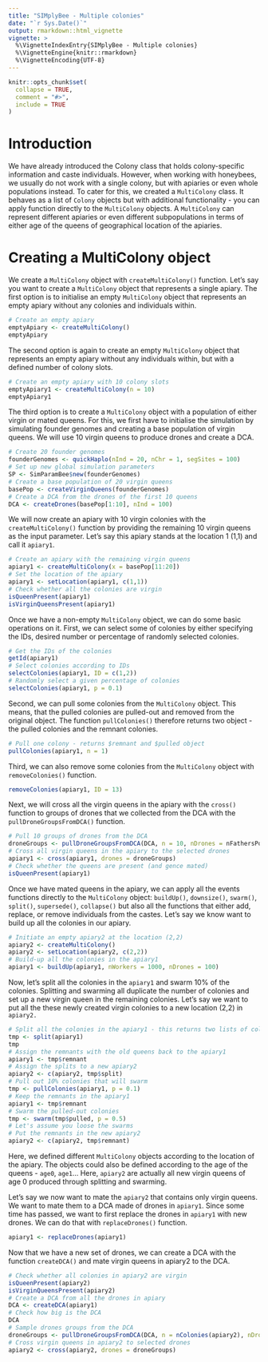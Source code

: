 ```yaml
---
title: "SIMplyBee - Multiple colonies"
date: "`r Sys.Date()`"
output: rmarkdown::html_vignette
vignette: >
  %\VignetteIndexEntry{SIMplyBee - Multiple colonies}
  %\VignetteEngine{knitr::rmarkdown}
  %\VignetteEncoding{UTF-8}
---
```


```r
knitr::opts_chunk$set(
  collapse = TRUE,
  comment = "#>",
  include = TRUE
)
```

# Introduction
We have already introduced the Colony class that holds colony-specific information and caste individuals. However, when working with honeybees, we usually do not work with a single colony, but with apiaries or even whole populations instead. To cater for this, we created a `MultiColony` class. It behaves as a list of `Colony` objects but with additional functionality - you can apply function directly to the `MultiColony` objects. A `MultiColony` can represent different apiaries or even different subpopulations in terms of either age of the queens of geographical location of the apiaries. 

# Creating a MultiColony object
We create a `MultiColony` object with `createMultiColony()` function. Let's say you want to create a `MultiColony` object that represents a single apiary. The first option is to initialise an empty `MultiColony` object that represents an empty apiary without any colonies and individuals within.
```r
# Create an empty apiary
emptyApiary <- createMultiColony()
emptyApiary
```
The second option is again to create an empty `MultiColony` object that represents an empty apiary without any individuals within, but with a defined number of colony slots.
```r
# Create an empty apiary with 10 colony slots
emptyApiary1 <- createMultiColony(n = 10)
emptyApiary1
```
The third option is to create a `MultiColony` object with a population of either virgin or mated queens. For this, we first have to initialise the simulation by simulating founder genomes and creating a base population of virgin queens. We will use 10 virgin queens to produce drones and create a DCA.

```r
# Create 20 founder genomes
founderGenomes <- quickHaplo(nInd = 20, nChr = 1, segSites = 100)
# Set up new global simulation parameters
SP <- SimParamBee$new(founderGenomes)
# Create a base population of 20 virgin queens
basePop <- createVirginQueens(founderGenomes)
# Create a DCA from the drones of the first 10 queens
DCA <- createDrones(basePop[1:10], nInd = 100)
```

We will now create an apiary with 10 virgin colonies with the `createMultiColony()` function by providing the remaining 10 virgin queens as the input parameter. Let's say this apiary stands at the location 1 (1,1) and call it `apiary1`.
```r
# Create an apiary with the remaining virgin queens
apiary1 <- createMultiColony(x = basePop[11:20])
# Set the location of the apiary
apiary1 <- setLocation(apiary1, c(1,1))
# Check whether all the colonies are virgin
isQueenPresent(apiary1)
isVirginQueensPresent(apiary1)
```
Once we have a non-empty `MultiColony` object, we can do some basic operations on it. First, we can select some of colonies by either specifying the IDs, desired number or percentage of randomly selected colonies.
```r
# Get the IDs of the colonies
getId(apiary1)
# Select colonies according to IDs
selectColonies(apiary1, ID = c(1,2))
# Randomly select a given percentage of colonies
selectColonies(apiary1, p = 0.1)
```

Second, we can pull some colonies from the `MultiColony` object. This means, that the pulled colonies are pulled-out and removed from the original object. The function `pullColonies()` therefore returns two object - the pulled colonies and the remnant colonies.
```r
# Pull one colony - returns $remnant and $pulled object
pullColonies(apiary1, n = 1)
```

Third, we can also remove some colonies from the `MultiColony` object with `removeColonies()` function.
```r
removeColonies(apiary1, ID = 13)
```

Next, we will cross all the virgin queens in the apiary with the `cross()` function to groups of drones that we collected from the DCA with the `pullDroneGroupsFromDCA()` function.
```r
# Pull 10 groups of drones from the DCA
droneGroups <- pullDroneGroupsFromDCA(DCA, n = 10, nDrones = nFathersPoisson)
# Cross all virgin queens in the apiary to the selected drones
apiary1 <- cross(apiary1, drones = droneGroups)
# Check whether the queens are present (and gence mated)
isQueenPresent(apiary1)
```


Once we have mated queens in the apiary, we can apply all the events functions directly to the `MultiColony` object: `buildUp()`, `downsize()`, `swarm()`, `split()`, `supersede()`, `collapse()` but also all the functions that either add, replace, or remove individuals from the castes. Let's say we know want to build up all the colonies in our apiary.
```r
# Initiate an empty apiary2 at the location (2,2)
apiary2 <- createMultiColony()
apiary2 <- setLocation(apiary2, c(2,2))
# Build-up all the colonies in the apiary1
apiary1 <- buildUp(apiary1, nWorkers = 1000, nDrones = 100)
```

Now, let's split all the colonies in the `apiary1` and swarm 10% of the colonies. Splitting and swarming all duplicate the number of colonies and set up a new virgin queen in the remaining colonies. Let's say we want to put all the these newly created virgin colonies to a new location (2,2) in `apiary2.`
```r
# Split all the colonies in the apiary1 - this returns two lists of colonies
tmp <- split(apiary1)
tmp
# Assign the remnants with the old queens back to the apiary1
apiary1 <- tmp$remnant
# Assign the splits to a new apiary2
apiary2 <- c(apiary2, tmp$split)
# Pull out 10% colonies that will swarm
tmp <- pullColonies(apiary1, p = 0.1)
# Keep the remnants in the apiary1
apiary1 <- tmp$remnant
# Swarm the pulled-out colonies
tmp <- swarm(tmp$pulled, p = 0.5)
# Let's assume you loose the swarms
# Put the remnants in the new apiary2
apiary2 <- c(apiary2, tmp$remnant)
```

Here, we defined different `MultiColony` objects according to the location of the apiary. The objects could also be defined according to the age of the queens - `age0`, `age1`... Here, `apiary2` are actually all new virgin queens of age 0 produced through splitting and swarming.

Let's say we now want to mate the `apiary2` that contains only virgin queens. We want to mate them to a DCA made of drones in `apiary1`. Since some time has passed, we want to first replace the drones in `apiary1` with new drones. We can do that with `replaceDrones()` function.
```r
apiary1 <- replaceDrones(apiary1)
```
Now that we have a new set of drones, we can create a DCA with the function `createDCA()` and mate virgin queens in apiary2 to the DCA.
```r
# Check whether all colonies in apiary2 are virgin
isQueenPresent(apiary2)
isVirginQueensPresent(apiary2)
# Create a DCA from all the drones in apiary
DCA <- createDCA(apiary1)
# Check how big is the DCA
DCA
# Sample drones groups from the DCA
droneGroups <- pullDroneGroupsFromDCA(DCA, n = nColonies(apiary2), nDrones = nFathersPoisson)
# Cross virgin queens in apiary2 to selected drones
apiary2 <- cross(apiary2, drones = droneGroups)
```



